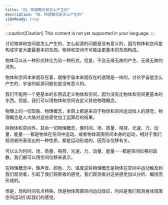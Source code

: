 ```yaml
---
title: "四、物理概念是怎么产生的"
description: "四、物理概念是怎么产生的"
i18nReady: true
---
```


:::caution[Caution]
This content is not yet supported in your language.
:::



讨论物体和空间是怎么产生的、怎么起源的问题是没有意义的，因为物体和空间是构成宇宙大厦最基本的东西，物体和空间不可能由更基本的东西构成。

物体可以从一种形式转化为另一种形式，但是，不会无缘无故的产生、无缘无故的消失。

物体和空间本来就存在着，就像宇宙本来就存在的道理是一样的，讨论宇宙是怎么产生的、宇宙的起源问题也是没有意义的。

我们不能用一个更基本的东西去定义物体和空间，因为没有比物体和空间更基本的东西。但是，我们可以用物体和空间去定义其他物理概念。

物理上的一切现象、物理概念，本质上都是来自于物体和空间运动给人的感觉，物理概念是人大脑对这些感觉加工运算后的结果。

除物体和空间外，其余一切物理概念，像时间、场、质量、电荷、光速、力、动量、能量······都是物体在空间中运动，或者物体周围空间本身的运动，相对于我们观测者所表现出的一种性质，都是运动形成的，因而与位移有关。

可以认为时间、场、质量、电荷、光速、力、动量、能量······都是空间位移的函数，我们都可以用空间位移来表示。

在物理概念中，像声音、颜色、力、温度这些物理概念是物体在空间中运动触及到我们观测者，引起了我们观察者的感觉，我们观测者对这些感觉加以分析、概括而形成的。

但是，场和时间有点特殊，场是物体周围空间运动效应，时间是我们观测身体周围空间运动引起我们的感觉。
